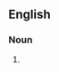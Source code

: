{{also|waterclocks}}

==English==

===Noun===
{{head|en|noun form|head=[[water]] [[clock]]s}}

# {{plural of|en|water clock}}